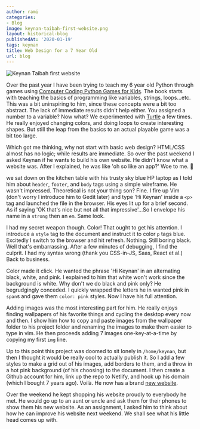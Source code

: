 ```yaml
---
author: rami
categories:
- Blog
image: keynan-taibah-first-website.png
layout: historical-blog
publishedAt: '2020-01-19'
tags: keynan
title: Web Design for a 7 Year Old
url: blog
---
```


![Keynan Taibah first website](/assets/images/content/blog/keynan-taibah-first-website.png)

Over the past year I have been trying to teach my 6 year old Python through games using [Computer Coding Python Games for Kids](https://www.amazon.com/Computer-Coding-Python-Games-Kids/dp/0241317797/ref=sr_1_8?keywords=python+games+for+kids&qid=1579437630&sr=8-8). The book starts with teaching the basics of programming like variables, strings, loops...etc. This was a bit uninspiring to him, since these concepts were a bit too abstract. The lack of immediate results didn't help either. You assigned a number to a variable? Now what? We experimented with [Turtle](http://pythonturtle.org/) a few times. He really enjoyed changing colors, and doing loops to create interesting shapes. But still the leap from the basics to an actual playable game was a bit too large.

Which got me thinking, why not start with basic web design? HTML/CSS almost has no logic; while results are immediate. So over the past weekend I asked Keynan if he wants to build his own website. He didn't know what a website was. After I explained, he was like 'oh so like an app?' Woe to me. 🤦

we sat down on the kitchen table with his trusty sky blue HP laptop as I told him about `header`, `footer`, and `body` tags using a simple wireframe. He wasn't impressed. Theoretical is not your thing son? Fine. I fire up Vim (don't worry I introduce him to Gedit later) and type 'Hi Keynan' inside a `<p>` tag and launched the file in the browser. His eyes lit up for a brief second. As if saying 'OK that's nice but not all that impressive'...So I envelope his name in a `strong` then an `em`. Same look.

I had my secret weapon though. Color! That ought to get his attention. I introduce a `style` tag to the document and instruct it to color `p` tags blue. Excitedly I switch to the browser and hit refresh. Nothing. Still boring black. Well that's embarrassing. After a few minutes of debugging, I find the culprit. I had my syntax wrong (thank you CSS-in-JS, Saas, React et al.) Back to business.

Color made it click. He wanted the phrase 'Hi Keynan' in an alternating black, white, and pink. I explained to him that white won't work since the background is white. Why don't we do black and pink only? He begrudgingly conceded. I quickly wrapped the letters he in wanted pink in `span`s and gave them `color: pink` styles. Now I have his full attention.

Adding images was the most interesting part for him. He really enjoys finding wallpapers of his favorite things and cycling the desktop every now and then. I show him how to copy and paste images from the wallpaper folder to his project folder and renaming the images to make them easier to type in vim. He then proceeds adding 7 images one-key-at-a-time by copying my first `img` line. 

Up to this point this project was doomed to sit lonely in `/home/keynan`, but then I thought it would  be really cool to actually publish it. So I add a few styles to make a grid out of his images, add borders to them, and a throw in a hot pink background (of his choosing) to the document. I then create a Github account for him, link up the repo to Netlify, and hook up his domain (which I bought 7 years ago). Voilà. He now has a brand [new website](https://keynantaibah.com). 

Over the weekend he kept shopping his website proudly to everybody he met. He would go up to an aunt or uncle and ask them for their phones to show them his new website. As an assignment, I asked him to think about how he can improve his website next weekend. We shall see what his little head comes up with.